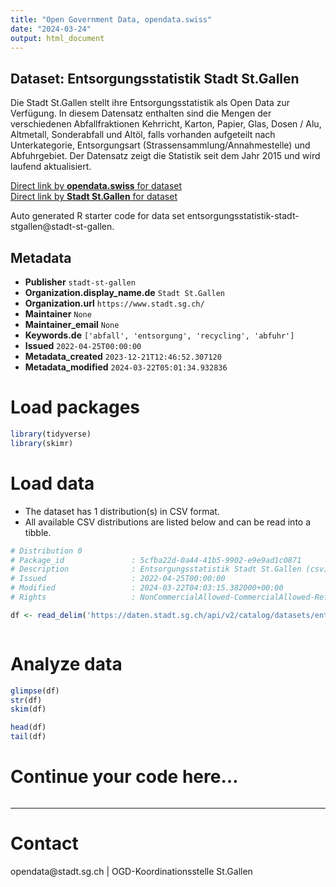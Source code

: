 ```yaml
---
title: "Open Government Data, opendata.swiss"
date: "2024-03-24"
output: html_document
---
```


## Dataset: Entsorgungsstatistik Stadt St.Gallen

Die Stadt St.Gallen stellt ihre Entsorgungsstatistik als Open Data zur Verfügung. In diesem Datensatz enthalten sind die Mengen der verschiedenen Abfallfraktionen Kehrricht, Karton, Papier, Glas, Dosen / Alu, Altmetall, Sonderabfall und Altöl, falls vorhanden aufgeteilt nach Unterkategorie, Entsorgungsart (Strassensammlung/Annahmestelle) und Abfuhrgebiet. Der Datensatz zeigt die Statistik seit dem Jahr 2015 und wird laufend aktualisiert.

[Direct link by **opendata.swiss** for dataset](https://opendata.swiss/de/dataset/entsorgungsstatistik-stadt-st-gallen)<br>
[Direct link by **Stadt St.Gallen** for dataset](https://daten.stadt.sg.ch/explore/dataset/entsorgungsstatistik-stadt-stgallen/)

Auto generated R starter code for data set entsorgungsstatistik-stadt-stgallen@stadt-st-gallen.

## Metadata

- **Publisher** `stadt-st-gallen`
- **Organization.display_name.de** `Stadt St.Gallen`
- **Organization.url** `https://www.stadt.sg.ch/`
- **Maintainer** `None`
- **Maintainer_email** `None`
- **Keywords.de** `['abfall', 'entsorgung', 'recycling', 'abfuhr']`
- **Issued** `2022-04-25T00:00:00`
- **Metadata_created** `2023-12-21T12:46:52.307120`
- **Metadata_modified** `2024-03-22T05:01:34.932836`


# Load packages

```r

library(tidyverse)
library(skimr)

```

# Load data

-   The dataset has 1 distribution(s) in CSV format.
-   All available CSV distributions are listed below and can be read into a tibble.

```r

# Distribution 0
# Package_id               : 5cfba22d-0a44-41b5-9902-e9e9ad1c0871
# Description              : Entsorgungsstatistik Stadt St.Gallen (csv)
# Issued                   : 2022-04-25T00:00:00
# Modified                 : 2024-03-22T04:03:15.382000+00:00
# Rights                   : NonCommercialAllowed-CommercialAllowed-ReferenceRequired

df <- read_delim('https://daten.stadt.sg.ch/api/v2/catalog/datasets/entsorgungsstatistik-stadt-stgallen/exports/csv')



```

# Analyze data

```r

glimpse(df)
str(df)
skim(df)

head(df)
tail(df)

```

# Continue your code here...

```r

```

------------------------------------------------------------------------

# Contact

opendata@stadt.sg.ch | OGD-Koordinationsstelle St.Gallen
